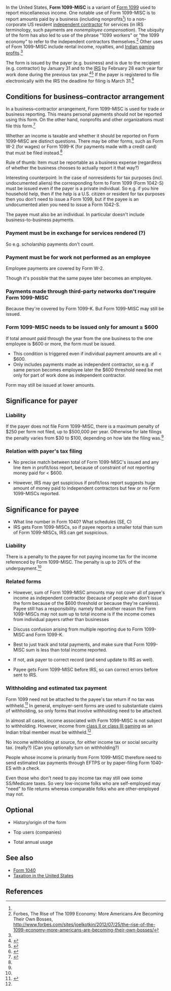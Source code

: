 In the United States, '''Form 1099-MISC''' is a variant of [[Form 1099]] used to report miscellaneous income. One notable use of Form 1099-MISC is to report amounts paid by a business (including nonprofits<ref name="i1099msc" />{{rp|1}}) to a non-corporate US resident [[independent contractor]] for services (in IRS terminology, such payments are ''nonemployee compensation''). The ubiquity of the form has also led to use of the phrase "1099 workers" or "the 1099 economy" to refer to the independent contractors themselves.<ref>Forbes, The Rise of The 1099 Economy: More Americans Are Becoming Their Own Bosses, http://www.forbes.com/sites/joelkotkin/2012/07/25/the-rise-of-the-1099-economy-more-americans-are-becoming-their-own-bosses/</ref> Other uses of Form 1099-MISC include rental income, royalties, and [[Native American gaming|Indian gaming profits]].<ref name="efile_howto" />

The form is issued by the payer (e.g. business) and is due to the recipient (e.g. contractor) by January 31 and to the [[Internal Revenue Service|IRS]] by February 28 each year for work done during the previous tax year.<ref name="penalties">{{cite web |url=https://turbotax.intuit.com/tax-tools/tax-tips/Small-Business-Taxes/Penalties-for-Not-Filing-a-1099-Misc-IRS-Form/INF19313.html |title=Penalties for Not Filing a 1099-Misc IRS Form |accessdate=January 19, 2016 |date=2015}}</ref><ref name="efile_howto">{{cite web|url = http://www.efile.com/how-to-file-1099-online-irs-form-1096/|title = What If I Have to Issue a 1099 Form?|publisher = efile.com|accessdate = January 16, 2016}}</ref> If the payer is registered to file electronically with the IRS the deadline for filing is March 31.<ref name="i1099gi">{{cite web |url=https://www.irs.gov/pub/irs-pdf/i1099gi.pdf |title=2016 General Instructions for Certain Information Returns |accessdate=January 20, 2016 |date=2016}}</ref>

== Conditions for business–contractor arrangement ==

In a business–contractor arrangement, Form 1099-MISC is used for trade or business reporting. This means personal payments should not be reported using this form. On the other hand, nonprofits and other organizations must file this form.<ref name="i1099msc">{{cite web |url=https://www.irs.gov/pub/irs-pdf/i1099msc.pdf |title=2016 Instructions for Form 1099-MISC |accessdate=January 19, 2016 |publisher=Internal Revenue Service}}</ref>{{rp|1}}

Whether an income is taxable and whether it should be reported on Form 1099-MISC are distinct questions. There may be other forms, such as Form W-2 (for wages) or Form 1099-K (for payments made with a credit card) that must be filed instead.<ref name="i1099msc" />

Rule of thumb: Item must be reportable as a business expense (regardless of whether the business chooses to actually report it that way?)

Interesting counterpoint: In the case of nonresidents for tax purposes (incl. undocumented aliens) the corresponding form to Form 1099 (Form 1042-S) must be issued even if the payer is a private individual. So e.g. if you hire household help, then if the help is a U.S. citizen or resident for tax purposes then you don't need to issue a Form 1099, but if the payee is an undocumented alien you need to issue a Form 1042-S.

The payee must also be an individual. In particular doesn't include business-to-business payments.

=== Payment must be in exchange for services rendered (?) ===

So e.g. scholarship payments don't count.

=== Payment must be for work not performed as an employee ===

Employee payments are covered by Form W-2.

Though it's possible that the same payee later becomes an employee.

=== Payments made through third-party networks don't require Form 1099-MISC ===

Because they're covered by Form 1099-K. But Form 1099-MISC may still be issued.

=== Form 1099-MISC needs to be issued only for amount ≥ $600 ===

If total amount paid through the year from the one business to the one employee is $600 or more, the form must be issued.

* This condition is triggered even if individual payment amounts are all &lt; $600.
* Only includes payments made as independent contractor, so e.g. if same person becomes employee later the $600 threshold need be met only for part of work done as independent contractor.

Form may still be issued at lower amounts.

== Significance for payer ==

=== Liability ===

If the payer does not file Form 1099-MISC, there is a maximum penalty of $250 per form not filed, up to $500,000 per year. Otherwise for late filings the penalty varies from $30 to $100, depending on how late the filing was.<ref name="penalties" />

=== Relation with payer's tax filing ===

* No precise match between total of Form 1099-MISC's issued and any line item in profit/loss report, because of constraint of not reporting money paid for &lt; $600.

* However, IRS may get suspicious if profit/loss report suggests huge amount of money paid to independent contractors but few or no Form 1099-MISCs reported.

== Significance for payee ==

* What line number in Form 1040? What schedules (SE, C)
* IRS gets Form 1099-MISCs, so if payee reports a smaller total than sum of Form 1099-MISCs, IRS can get suspicious.

=== Liability ===

There is a penalty to the payee for not paying income tax for the income referenced by Form 1099-MISC. The penalty is up to 20% of the underpayment.<ref name="penalties" />

=== Related forms ===

* However, sum of Form 1099-MISC amounts may not cover all of payee's income as independent contractor (because of people who don't issue the form because of the $600 threshold or because they're careless). Payee still has a responsibility. namely that another reason the Form 1099-MISCs may not sum up to total income is if the income comes from individual payers rather than businesses

* Discuss confusion arising from multiple reporting due to Form 1099-MISC and Form 1099-K.

* Best to just track and total payments, and make sure that Form 1099-MISC sum is less than total income reported.

* If not, ask payer to correct record (and send update to IRS as well).

* Payee gets Form 1099-MISC before IRS, so can correct errors before sent to IRS.

=== Withholding and estimated tax payment ===

Form 1099 need not be attached to the payee's tax return if no tax was withheld.<ref>{{cite web |url=http://classroom.synonym.com/need-attach-1099-forms-federal-tax-return-7577.html |title=Do You Need to Attach 1099 Forms to a Federal Tax Return? |first=Naomi |last=Smith |accessdate=January 1, 2015}}</ref> In general, employer-sent forms are used to substantiate claims of withholding, so only forms that involve withholding need to be attached.

In almost all cases, income associated with Form 1099-MISC is not subject to withholding. However, income from [[Indian_Gaming_Regulatory_Act#Three_classes|class II or class III gaming]] as an Indian tribal member must be withheld.<ref name=i1099msc />{{rp|4}}

No income withholding at source, for either income tax or social security tax. (really?) (Can you optionally turn on withholding?)

People whose income is primarily from Form 1099-MISC therefore need to send estimated tax payments through EFTPS or by paper-filing Form 1040-ES with a check.

Even those who don't need to pay income tax may still owe some SS/Medicare taxes. So very low-income folks who are self-employed may "need" to file returns whereas comparable folks who are other-employed may not.

== Optional ==

* History/origin of the form

* Top users (companies)

* Total annual usage 

==See also==
*[[Form 1040]]
*[[Taxation in the United States]]

==References==

{{reflist|30em}}
